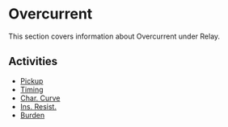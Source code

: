 # Overcurrent

This section covers information about Overcurrent under Relay.

## Activities

- [Pickup](/docs/relay/overcurrent/pickup)
- [Timing](/docs/relay/overcurrent/timing)
- [Char. Curve](/docs/relay/overcurrent/char-curve)
- [Ins. Resist.](/docs/relay/overcurrent/ins-resist)
- [Burden](/docs/relay/overcurrent/burden)
